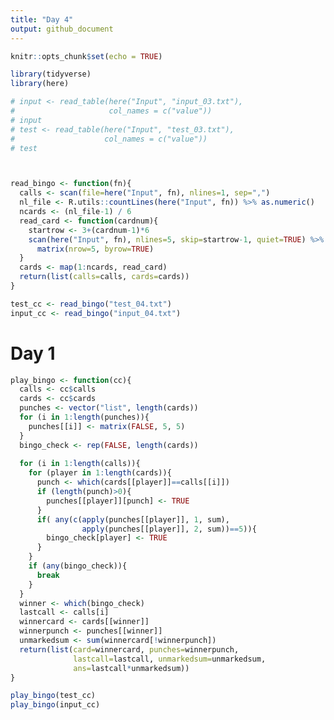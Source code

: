 ```yaml
---
title: "Day 4"
output: github_document
---
```


```r
knitr::opts_chunk$set(echo = TRUE)
```

```r
library(tidyverse)
library(here)
```

```r
# input <- read_table(here("Input", "input_03.txt"), 
#                     col_names = c("value"))
# input
# test <- read_table(here("Input", "test_03.txt"), 
#                    col_names = c("value"))
# test



read_bingo <- function(fn){
  calls <- scan(file=here("Input", fn), nlines=1, sep=",")
  nl_file <- R.utils::countLines(here("Input", fn)) %>% as.numeric()
  ncards <- (nl_file-1) / 6
  read_card <- function(cardnum){
    startrow <- 3+(cardnum-1)*6
    scan(here("Input", fn), nlines=5, skip=startrow-1, quiet=TRUE) %>%
      matrix(nrow=5, byrow=TRUE)
  }
  cards <- map(1:ncards, read_card)
  return(list(calls=calls, cards=cards))
}

test_cc <- read_bingo("test_04.txt")
input_cc <- read_bingo("input_04.txt")
```

# Day 1

```r
play_bingo <- function(cc){
  calls <- cc$calls
  cards <- cc$cards
  punches <- vector("list", length(cards))
  for (i in 1:length(punches)){
    punches[[i]] <- matrix(FALSE, 5, 5)
  }
  bingo_check <- rep(FALSE, length(cards))
  
  for (i in 1:length(calls)){
    for (player in 1:length(cards)){
      punch <- which(cards[[player]]==calls[[i]])
      if (length(punch)>0){
        punches[[player]][punch] <- TRUE
      }
      if( any(c(apply(punches[[player]], 1, sum),
                apply(punches[[player]], 2, sum))==5)){
        bingo_check[player] <- TRUE
      }
    }
    if (any(bingo_check)){
      break
    }
  }
  winner <- which(bingo_check)
  lastcall <- calls[i]
  winnercard <- cards[[winner]]
  winnerpunch <- punches[[winner]]
  unmarkedsum <- sum(winnercard[!winnerpunch])
  return(list(card=winnercard, punches=winnerpunch,
              lastcall=lastcall, unmarkedsum=unmarkedsum,
              ans=lastcall*unmarkedsum))
}

play_bingo(test_cc)
play_bingo(input_cc)

```


